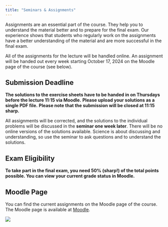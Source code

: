 ```yaml
---
title: "Seminars & Assignments"
---
```


Assignments are an essential part of the course. They help you to understand the material better and to prepare for the final exam. Our experience shows that students who regularly work on the assignments have a better understanding of the material and are more successful in the final exam.

All of the assignments for the lecture will be handled online. An assignment will be handed out every week starting October 17, 2024 on the Moodle page of the course (see below).

::: {.callout-important}
## Submission Deadline
**The solutions to the exercise sheets have to be handed in on Thursdays before the lecture 11:15 via Moodle.**
**Please upload your solutions as a single PDF file.**
**Please note that the submission will be closed at 11:15 sharp.**
:::

All assignments will be corrected, and the solutions to the individual problems will be discussed in the **seminar one week later**.
There will be no online versions of the solutions available. Science is about discussing and understanding, so use the seminar to ask questions and to understand the solutions.

::: {.callout-warning}
## Exam Eligibility
**To take part in the final exam, you need 50% (sharp!) of the total points possible. You can view your current grade status in Moodle.**
:::


## Moodle Page

You can find the current assignments on the Moodle page of the course. The Moodle page is available at [Moodle](https://moodle2.uni-leipzig.de/course/view.php?id=50959).

![](../assets/images/main/Experimental Physics 3 QR Code.png){fig-align="center"}
